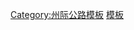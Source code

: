 {{Navbox
|state=autocollapse
|image=[[Image:I-70.svg|40px]]
|name=70号州际公路及其辅助线
|title=[[70号州际公路|<font color=white>70号州际公路</font>]]<font color=white>及其</font>[[美國州際公路輔助線列表|<font color=white>辅助线</font>]]
|titlestyle= background:#006A4D; color:white;
|listclass=hlist
|list1=*'''[[70号州际公路犹他州段|犹他州段]]'''
*'''[[70号州际公路科罗拉多州段|科罗拉多州段]]'''
**[[270号州际公路 (科罗拉多州)|270]]
**[[470号科罗拉多州州道|470]]<sup>1</sup>
*'''[[70号州际公路堪萨斯州段|堪萨斯州段]]'''
**[[470号州际公路 (堪萨斯州)|470]]
**[[670号州际公路 (堪萨斯州至密苏里州)|670]]
*'''[[70号州际公路密苏里州段|密苏里州段]]'''
**[[170号州际公路|170]]
**[[270号州际公路 (伊利诺伊州至密苏里州)|270]]
**[[470号州际公路 (密苏里州)|470]]
**[[670号州际公路 (堪萨斯州至密苏里州)|670]]
*'''[[70号州际公路伊利诺伊州段|伊利诺伊州段]]'''
**[[270号州际公路 (伊利诺伊州至密苏里州)|270]]
*'''[[70号州际公印第安纳州段|印第安纳州段]]'''
*'''[[70号州际公路俄亥俄州段|俄亥俄州段]]'''
**[[270号州际公路 (俄亥俄州)|270]]
**[[470号州际公路 (俄亥俄州至西弗吉尼亚州)|470]]
**[[670号州际公路 (俄亥俄州)|670]]
*'''[[70号州际公路西弗吉尼亚州段|西弗吉尼亚州段]]'''
**[[470号州际公路 (俄亥俄州至西弗吉尼亚州)|470]]
*'''[[70号州际公路宾夕法尼亚州段|宾夕法尼亚州段]]'''
*'''[[70号州际公路马里兰州段|马里兰州段]]'''
**[[170号州际公路 (马里兰州)|170]]<sup>1</sup>
**[[270号州际公路 (马里兰州)|270]]
**[[270号州际公路 (马里兰州)|270支线]]
**[[370号州际公路|370]]
|list2= <sup>1</sup>过去的
}}
<noinclude>
[[Category:州际公路模板]]
[[Category:70号州际公路|模板]]
</noinclude>